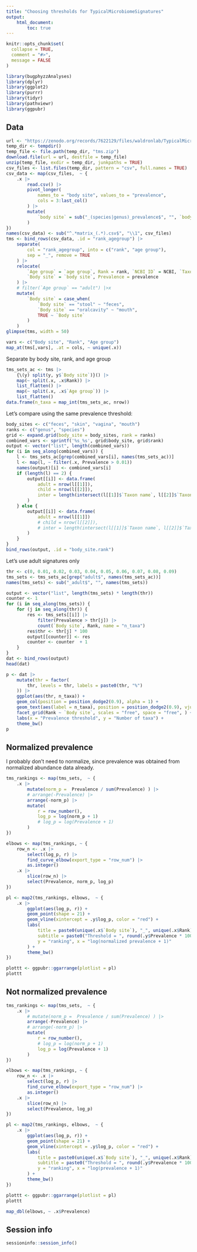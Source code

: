 ```yaml
---
title: "Choosing thresholds for TypicalMicrobiomeSignatures"
output:
    html_document:
        toc: true
---
```


```r
knitr::opts_chunk$set(
  collapse = TRUE,
  comment = "#>",
  message = FALSE
)
```

```r
library(bugphyzzAnalyses)
library(dplyr)
library(ggplot2)
library(purrr)
library(tidyr)
library(pathviewr)
library(ggpubr)
```

## Data

```r
url <- "https://zenodo.org/records/7622129/files/waldronlab/TypicalMicrobiomeSignaturesExports-v1.0.1.zip?download=1"
temp_dir <- tempdir()
temp_file <- file.path(temp_dir, "tms.zip")
download.file(url = url, destfile = temp_file)
unzip(temp_file, exdir = temp_dir, junkpaths = TRUE)
csv_files <- list.files(temp_dir, pattern = "csv", full.names = TRUE)
csv_data <- map(csv_files,  ~ {
    .x |> 
        read.csv() |> 
        pivot_longer(
            names_to = "body site", values_to = "prevalence",
            cols = 3:last_col()
        ) |> 
        mutate(
            `body site` = sub("_(species|genus)_prevalence$", "", `body site`)
        )
})
names(csv_data) <- sub("^.*matrix_(.*).csv$", "\\1", csv_files)
tms <- bind_rows(csv_data, .id = "rank_agegroup") |> 
    separate(
        col = "rank_agegroup", into = c("rank", "age group"),
        sep = "_", remove = TRUE
    ) |> 
    relocate(
        `Age group` = `age group`, Rank = rank, `NCBI ID` = NCBI, `Taxon name` = name,
        `Body site` = `body site`, Prevalence = prevalence
    ) |> 
    # filter(`Age group` == "adult") |>x
    mutate(
        `Body site` = case_when(
            `Body site` == "stool" ~ "feces",
            `Body site` == "oralcavity" ~ "mouth",
            TRUE ~ `Body site`
        )
    )
glimpse(tms, width = 50)
```

```r
vars <- c("Body site", "Rank", "Age group")
map_at(tms[,vars], .at = cols, ~ unique(.x)) 
```

Separate by body site, rank, and age group

```r
tms_sets_ac <- tms |> 
    {\(y) split(y, y$`Body site`)}() |> 
    map(~ split(.x, .x$Rank)) |> 
    list_flatten() |> 
    map(~ split(.x, .x$`Age group`)) |> 
    list_flatten()
data.frame(n_taxa = map_int(tms_sets_ac, nrow))
```

Let's compare using the same prevalence threshold:

```r
body_sites <- c("feces", "skin", "vagina", "mouth")
ranks <- c("genus", "species")
grid <- expand.grid(body_site = body_sites, rank = ranks)
combined_vars <- sprintf('%s_%s', grid$body_site, grid$rank)
output <- vector("list", length(combined_vars))
for (i in seq_along(combined_vars)) {
    l <- tms_sets_ac[grep(combined_vars[i], names(tms_sets_ac))]
    l <- map(l, ~ filter(.x, Prevalence > 0.01))
    names(output)[i] <- combined_vars[i]
    if (length(l) == 2) {
        output[[i]] <- data.frame(
            adult = nrow(l[[1]]),
            child = nrow(l[[2]]),
            inter = length(intersect(l[[1]]$`Taxon name`, l[[2]]$`Taxon name`))
        )
    } else {
        output[[i]] <- data.frame(
            adult = nrow(l[[1]])
            # child = nrow(l[[2]]),
            # inter = length(intersect(l[[1]]$`Taxon name`, l[[2]]$`Taxon name`))
        )
    }
}
bind_rows(output, .id = "body_site.rank")
```

Let's use adult signatures only

```r
thr <- c(0, 0.01, 0.02, 0.03, 0.04, 0.05, 0.06, 0.07, 0.08, 0.09)
tms_sets <- tms_sets_ac[grep("adult$", names(tms_sets_ac))]
names(tms_sets) <- sub("_adult$", "", names(tms_sets))

output <- vector("list", length(tms_sets) * length(thr))
counter <- 1
for (i in seq_along(tms_sets)) {
    for (j in seq_along(thr)) {
        res <- tms_sets[[i]] |> 
            filter(Prevalence > thr[j]) |> 
            count(`Body site`, Rank, name = "n_taxa")
        res$thr <- thr[j] * 100
        output[[counter]] <- res
        counter <- counter  + 1
    }
}
dat <- bind_rows(output)
head(dat)
```


```r
p <- dat |> 
    mutate(thr = factor(
        thr, levels = thr, labels = paste0(thr, "%")
    )) |> 
    ggplot(aes(thr, n_taxa)) +
    geom_col(position = position_dodge2(0.9), alpha = 1) + 
    geom_text(aes(label = n_taxa), position = position_dodge2(0.9), vjust = -0.5) +
    facet_grid(Rank ~ `Body site`, scales = "free", space = "free", ) +
    labs(x = "Prevalence threshold", y = "Number of taxa") +
    theme_bw()
p
```



## Normalized prevalence

I probably don't need to normalize, since prevalence was obtained from
normalized abundance data already.

```r
tms_rankings <- map(tms_sets,  ~ {
    .x |> 
        mutate(norm_p =  Prevalence / sum(Prevalence) ) |> 
        # arrange(-Prevalence) |> 
        arrange(-norm_p) |> 
        mutate(
            r = row_number(),
            log_p = log(norm_p + 1)
            # log_p = log(Prevalence + 1)
        )
})

elbows <- map(tms_rankings, ~ {
    row_n <- .x |> 
        select(log_p, r) |>
        find_curve_elbow(export_type = "row_num") |> 
        as.integer()
    .x |> 
        slice(row_n) |> 
        select(Prevalence, norm_p, log_p)
})
```

```r
pl <- map2(tms_rankings, elbows,  ~ {
    .x |>
        ggplot(aes(log_p, r)) +
        geom_point(shape = 21) +
        geom_vline(xintercept = .y$log_p, color = "red") +
        labs(
            title = paste0(unique(.x$`Body site`), "_", unique(.x$Rank)),
            subtitle = paste0("Threshold = ", round(.y$Prevalence * 100), "%"),
            y = "ranking", x = "log(normalized prevalence + 1)"
        ) +
        theme_bw()
})

plottt <- ggpubr::ggarrange(plotlist = pl)
plottt
```

## Not normalized prevalence

```r
tms_rankings <- map(tms_sets,  ~ {
    .x |> 
        # mutate(norm_p =  Prevalence / sum(Prevalence) ) |> 
        arrange(-Prevalence) |>
        # arrange(-norm_p) |> 
        mutate(
            r = row_number(),
            # log_p = log(norm_p + 1)
            log_p = log(Prevalence + 1)
        )
})

elbows <- map(tms_rankings, ~ {
    row_n <- .x |> 
        select(log_p, r) |>
        find_curve_elbow(export_type = "row_num") |> 
        as.integer()
    .x |> 
        slice(row_n) |> 
        select(Prevalence, log_p)
})

pl <- map2(tms_rankings, elbows,  ~ {
    .x |>
        ggplot(aes(log_p, r)) +
        geom_point(shape = 21) +
        geom_vline(xintercept = .y$log_p, color = "red") +
        labs(
            title = paste0(unique(.x$`Body site`), "_", unique(.x$Rank)),
            subtitle = paste0("Threshold = ", round(.y$Prevalence * 100), "%"),
            y = "ranking", x = "log(prevalence + 1)"
        ) +
        theme_bw()
})

plottt <- ggpubr::ggarrange(plotlist = pl)
plottt

```
```r
map_dbl(elbows, ~ .x$Prevalence)
```



## Session info

```r
sessioninfo::session_info()
```

